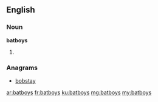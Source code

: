 ==English==

===Noun===
'''batboys'''

# {{plural of|batboy}}

===Anagrams===
* [[bobstay#English|bobstay]]

[[ar:batboys]]
[[fr:batboys]]
[[ku:batboys]]
[[mg:batboys]]
[[my:batboys]]